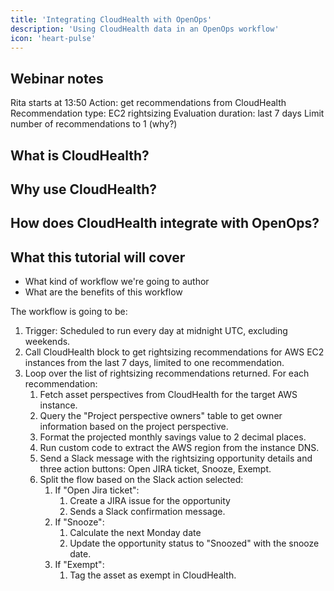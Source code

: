 ```yaml
---
title: 'Integrating CloudHealth with OpenOps'
description: 'Using CloudHealth data in an OpenOps workflow'
icon: 'heart-pulse'
---
```


## Webinar notes

Rita starts at 13:50
Action: get recommendations from CloudHealth
Recommendation type: EC2 rightsizing
Evaluation duration: last 7 days
Limit number of recommendations to 1 (why?)

## What is CloudHealth?

## Why use CloudHealth?

## How does CloudHealth integrate with OpenOps?

## What this tutorial will cover

* What kind of workflow we're going to author
* What are the benefits of this workflow

The workflow is going to be:

1. Trigger: Scheduled to run every day at midnight UTC, excluding weekends.
2. Call CloudHealth block to get rightsizing recommendations for AWS EC2 instances from the last 7 days, limited to one recommendation.
3. Loop over the list of rightsizing recommendations returned. For each recommendation:
    1. Fetch asset perspectives from CloudHealth for the target AWS instance.
    2. Query the "Project perspective owners" table to get owner information based on the project perspective.
    3. Format the projected monthly savings value to 2 decimal places.
    4. Run custom code to extract the AWS region from the instance DNS.
    5. Send a Slack message with the rightsizing opportunity details and three action buttons: Open JIRA ticket, Snooze, Exempt.
    6. Split the flow based on the Slack action selected:
        1. If "Open Jira ticket":
            1. Create a JIRA issue for the opportunity
            2. Sends a Slack confirmation message.
        2. If "Snooze":
            1. Calculate the next Monday date
            2. Update the opportunity status to "Snoozed" with the snooze date.
        3. If "Exempt":
             1. Tag the asset as exempt in CloudHealth.

